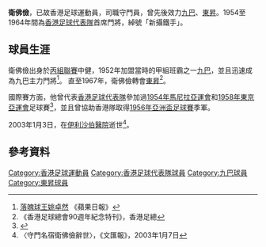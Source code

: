 '''衛佛儉'''，已故香港足球運動員，司職守門員，曾先後效力[[九龍巴士足球隊|九巴]]、[[東昇足球隊|東昇]]。1954至1964年間為[[香港足球代表隊|香港足球代表隊]]首席門將，綽號「新攝鐵手」。

==球員生涯==
衛佛儉出身於[[香港丙組足球聯賽|丙組聯賽]]中健，1952年加盟當時的甲組班霸之一[[九龍巴士足球隊|九巴]]，並且迅速成為九巴主力門將<ref>[http://hk.apple.nextmedia.com/supplement/columnist/15069223/art/20150628/19200342 落魄球王姚卓然] {{Wayback|url=http://hk.apple.nextmedia.com/supplement/columnist/15069223/art/20150628/19200342 |date=20170305124307 }}《蘋果日報》</ref>。
直至1967年，衛佛儉轉會[[東昇足球隊|東昇]]<ref>《香港足球總會90週年紀念特刊》，香港足總</ref>。

國際賽方面，他曾代表[[香港足球代表隊|香港足球代表隊]]參加過[[1954年馬尼拉亞運會|1954年馬尼拉亞運會]]和[[1958年東京亞運會|1958年東京亞運會]]足球賽<ref>{{Cite news | url = http://www.hkfa.com/news_details/4375 | title = 香港代表隊與亞運會(一) | work = 香港足總 | date = 2006年11月20日 | access-date = 2015年7月14日 | archive-url = https://web.archive.org/web/20150713140422/http://www.hkfa.com/news_details/4375 | archive-date = 2015年7月13日 | dead-url = yes }}</ref>，並且曾協助香港隊取得[[1956年亞洲盃足球賽|1956年亞洲盃足球賽]]季軍。

2003年1月3日，在[[伊利沙伯醫院|伊利沙伯醫院]]逝世<ref>〈守門名宿衛佛儉辭世〉，《文匯報》，2003年1月7日</ref>。

==參考資料==
{{Reflist}}

{{1954年亞運足球香港隊}}
{{1956年亞洲盃香港隊}}
{{1958年亞運足球香港隊}}

[[Category:香港足球運動員|Category:香港足球運動員]]
[[Category:香港足球代表隊球員|Category:香港足球代表隊球員]]
[[Category:九巴球員|Category:九巴球員]]
[[Category:東昇球員|Category:東昇球員]]